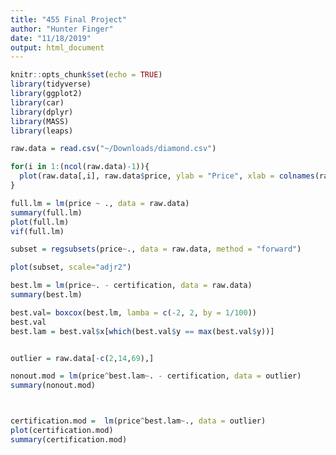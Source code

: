 ```yaml
---
title: "455 Final Project"
author: "Hunter Finger"
date: "11/18/2019"
output: html_document
---
```


```r
knitr::opts_chunk$set(echo = TRUE)
library(tidyverse)
library(ggplot2)
library(car)
library(dplyr)
library(MASS)
library(leaps)
```


```r
raw.data = read.csv("~/Downloads/diamond.csv")

for(i in 1:(ncol(raw.data)-1)){
  plot(raw.data[,i], raw.data$price, ylab = "Price", xlab = colnames(raw.data[i]))
}

full.lm = lm(price ~ ., data = raw.data)
summary(full.lm)
plot(full.lm)
vif(full.lm)

subset = regsubsets(price~., data = raw.data, method = "forward")

plot(subset, scale="adjr2")

best.lm = lm(price~. - certification, data = raw.data)
summary(best.lm)

best.val= boxcox(best.lm, lamba = c(-2, 2, by = 1/100))
best.val
best.lam = best.val$x[which(best.val$y == max(best.val$y))]


outlier = raw.data[-c(2,14,69),]

nonout.mod = lm(price^best.lam~. - certification, data = outlier)
summary(nonout.mod)



certification.mod =  lm(price^best.lam~., data = outlier)
plot(certification.mod)
summary(certification.mod)
```

